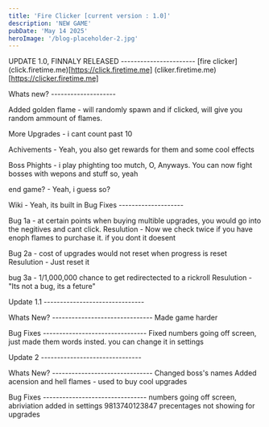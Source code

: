 ```yaml
---
title: 'Fire Clicker [current version : 1.0]'
description: 'NEW GAME'
pubDate: 'May 14 2025'
heroImage: '/blog-placeholder-2.jpg'
---
```



UPDATE 1.0, FINNALY RELEASED -----------------------
[fire clicker]
(click.firetime.me)[https://click.firetime.me]
(cliker.firetime.me)[https://clicker.firetime.me]


Whats new? --------------------

Added golden flame -  will randomly spawn and if clicked, will give you random ammount of flames.

More Upgrades - i cant count past 10

Achivements - Yeah, you also get rewards for them and some cool effects

Boss Phights - i play phighting too mutch, O, Anyways. You can now fight bosses with wepons and stuff so, yeah

end game? - Yeah, i guess so?

Wiki -  Yeah, its built in
Bug Fixes --------------------

Bug 1a - at certain points when buying multible upgrades, you would go into the negitives and cant click.
Resulution - Now we check twice if you have enoph flames to purchase it. if you dont it doesent

Bug 2a - cost of upgrades would not reset when progress is reset
Resulution - Just reset it

bug 3a - 1/1,000,000 chance to get redirectected to a rickroll
Resulution - "Its not a bug, its a feture"


Update 1.1 -------------------------------

Whats New? -------------------------------
Made game harder

Bug Fixes --------------------------------
Fixed numbers going off screen, just made them words insted. you can change it in settings



Update 2 -------------------------------

Whats New? -------------------------------
Changed boss's names
Added acension and hell flames - used to buy cool upgrades

Bug Fixes --------------------------------
numbers going off screen, abriviation added in settings
9813740123847
precentages not showing for upgrades
